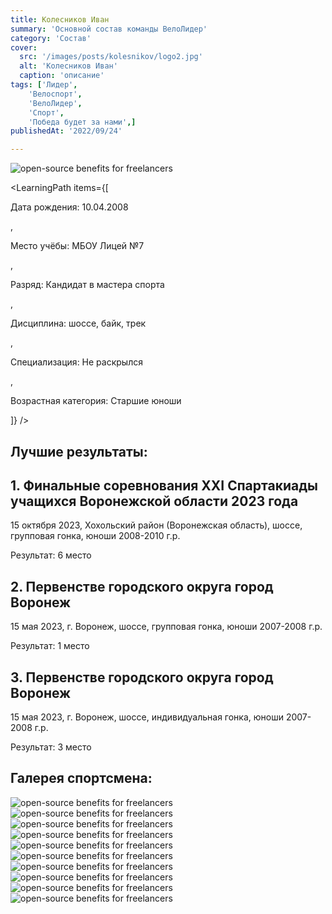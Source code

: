 ```yaml
---
title: Колесников Иван
summary: 'Основной состав команды ВелоЛидер'
category: 'Состав'
cover:
  src: '/images/posts/kolesnikov/logo2.jpg'
  alt: 'Колесников Иван'
  caption: 'описание'
tags: ['Лидер',
    'Велоспорт',
    'ВелоЛидер',
    'Спорт',
    'Победа будет за нами',]
publishedAt: '2022/09/24'

---
```

<CardLeaders>
<Image
  src="/images/posts/kolesnikov/logo2.jpg"
  alt="open-source benefits for freelancers"
/>

<LearningPath
  items={[
    <p>Дата рождения: 10.04.2008</p>,
    <p>Место учёбы: МБОУ Лицей №7</p>,
    <p>Разряд: Кандидат в мастера спорта</p>,
    <p>Дисциплина: шоссе, байк, трек</p>,
    <p>Специализация: Не раскрылся</p>,
    <p>Возрастная категория: Старшие юноши</p>
  ]}
/>
</CardLeaders>

## Лучшие результаты:

## 1. Финальные соревнования XXI Спартакиады учащихся Воронежской области 2023 года
15 октября 2023, Хохольский район (Воронежская область), шоссе, групповая гонка, юноши 2008-2010 г.р.

Результат: 6 место

## 2. Первенстве городского округа город Воронеж 
15 мая 2023, г. Воронеж, шоссе, групповая гонка, юноши 2007-2008 г.р.

Результат: 1 место

## 3. Первенстве городского округа город Воронеж 
15 мая 2023, г. Воронеж, шоссе, индивидуальная гонка, юноши 2007-2008 г.р.

Результат: 3 место



## Галерея спортсмена:
<Image
  src="/images/posts/kolesnikov/1.jpg"
  alt="open-source benefits for freelancers"
/>
<Image
  src="/images/posts/kolesnikov/2.jpg"
  alt="open-source benefits for freelancers"
/>
<Image
  src="/images/posts/kolesnikov/3.jpg"
  alt="open-source benefits for freelancers"
/>
<Image
  src="/images/posts/kolesnikov/4.jpg"
  alt="open-source benefits for freelancers"
/>
<Image
  src="/images/posts/kolesnikov/5.jpg"
  alt="open-source benefits for freelancers"
/>
<Image
  src="/images/posts/kolesnikov/6.jpg"
  alt="open-source benefits for freelancers"
/>
<Image
  src="/images/posts/kolesnikov/7.jpg"
  alt="open-source benefits for freelancers"
/>
<Image
  src="/images/posts/kolesnikov/8.jpg"
  alt="open-source benefits for freelancers"
/>
<Image
  src="/images/posts/kolesnikov/9.jpg"
  alt="open-source benefits for freelancers"
/>
<Image
  src="/images/posts/kolesnikov/10.jpg"
  alt="open-source benefits for freelancers"
/>


